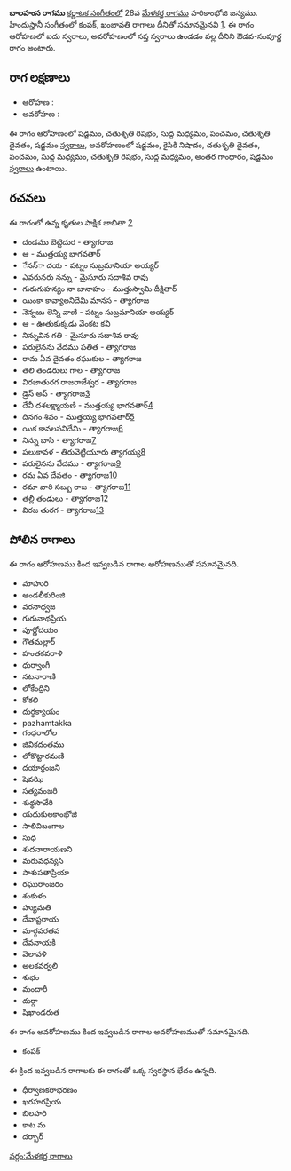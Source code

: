 {{Infobox ragam
	| name          	= బాలహంస
	| synonym	    	= 
	| mela          	= 
	| chakra        	= 
	| janaka        	= 
	| type          	= ఔడవ-సంపూర్ణ
	| arohanam      	= {{svaraC|S|R2|M1|P|D2|S'}} 
	| avarohanam    	= {{svaraC|S'|N2|D2|P|M1|R2|M1|G3|S}}
	| jeeva         	=
	| chhaya        	=
	| nyasa         	=
	| vishesha      	= 
	| equivalent  		= కంపక్, ఖంబావతి
}}
{{కర్ణాటక సంగీత రాగాలు}}
'''బాలహంస రాగము''' [[కర్ణాటక సంగీతం]]లో 28వ [[మేళకర్త రాగము]] హరికాంభోజి జన్యము.  హిందుస్తానీ సంగీతంలో కంపక్, ఖంబావతి రాగాలు దీనితో సమానమైనవి [https://karnatik.com/hcragatable.shtml]. ఈ రాగం ఆరోహణలో ఐదు స్వరాలు, అవరోహణంలో సప్త స్వరాలు ఉండడం వల్ల దీనిని ఔడవ-సంపూర్ణ రాగం అంటారు.


==రాగ లక్షణాలు==


* ఆరోహణ : {{svaraC|S|R2|M1|P|D2|S'}} 
* అవరోహణ : {{svaraC|S'|N2|D2|P|M1|R2|M1|G3|S}}

ఈ రాగం ఆరోహణంలో షడ్జమం, చతుశృతి రిషభం, సుద్ద మధ్యమం, పంచమం, చతుశృతి దైవతం, షడ్జమం [[స్వరాలు]], అవరోహణంలో షడ్జమం, కైసికి నిషాదం, చతుశృతి దైవతం, పంచమం, సుద్ద మధ్యమం, చతుశృతి రిషభం, సుద్ద మధ్యమం, అంతర గాంధారం, షడ్జమం [[స్వరాలు]] ఉంటాయి.

==రచనలు==
ఈ రాగంలో ఉన్న కృతుల పాక్షిక జాబితా [https://github.com/ssrihari/ragavardhini/blob/master/ragas/kritis.psv]
* దండము బెట్టెదుర - త్యాగరాజ
* ఆ - ముత్తయ్య భాగవతార్
* ేనన్ా దయ - పట్నం సుబ్రమానియా అయ్యర్
* ఎవరునరు నన్ను - మైసూరు సదాశివ రావు
* గురుగుహన్యం నా జానాహం - ముత్తుస్వామి దీక్షితార్
* యింకా కావ్యాలనిదేమి మానస - త్యాగరాజ
* నెన్నఱు లెన్ని వాణి - పట్నం సుబ్రమానియా అయ్యర్
* ఆ - ఊతుకుక్కడు వేంకట కవి
* నిన్నువిన గతి - మైసూరు సదాశివ రావు
* పరులైనను వేదము పతిత - త్యాగరాజ
* రామ ఏవ దైవతం రఘుకుల - త్యాగరాజ
* తలి తండరులు గాల - త్యాగరాజ
* విరజాతురగ రాజరాజేశ్వర - త్యాగరాజ
* డ్రెస్ అప్ - త్యాగరాజ[http://www.karnatik.com/c2247.shtml]
* దేవీ దశలక్ష్మాయణి - ముత్తయ్య భాగవతార్[http://www.karnatik.com/c2067.shtml]
* దినగం శివం - ముత్తయ్య భాగవతార్[http://www.karnatik.com/c1974.shtml]
* యిక కావలసనిదేమి - త్యాగరాజ[http://www.karnatik.com/c2349.shtml]
* నిన్ను బాసి - త్యాగరాజ[http://www.karnatik.com/c2669.shtml]
* పలుకావళ - తిరువెట్టియూరు త్యాగయ్య[http://www.karnatik.com/c3021.shtml]
* పరులైనను వేదము - త్యాగరాజ[http://www.karnatik.com/c2725.shtml]
* రమ ఏవ దేవతం - త్యాగరాజ[http://www.karnatik.com/c2750.shtml]
* రమా వారి సబ్బు రాజ - త్యాగరాజ[http://www.karnatik.com/c2778.shtml]
* తల్లీ తండులు - త్యాగరాజ[http://www.karnatik.com/c2886.shtml]
* విరజ తురగ - త్యాగరాజ[http://www.karnatik.com/c2941.shtml]




==పోలిన రాగాలు==
ఈ రాగం ఆరోహణము కింద ఇవ్వబడిన రాగాల ఆరోహణముతో సమానమైనది.
* మాహురి
* ఆండలీకురింజి
* వరనాధ్వజ
* గురునాథప్రియ
* పూర్ణోదయం
* గౌతమల్లార్
* హంతకవరాళి
* ధుర్వాంగీ
* నటనారాణి
* లోకేంద్రిని
* కోకలి
* దుర్ధక్యాయం
* pazhamtakka
* గంధరాలోల
* జివికదంతము
* లోకొట్టారమణి
* దయార్రంజని
* షెవఝి
* సత్యవంజరి
* శుధ్ధసావేరి
* యదుకులకాంభోజి
* సాలివిబంగాల
* సుధ
* శుదనారాయణని
* మరువధన్యసి
* పాశుపతాప్రియా
* రఘురాంజరం
* శంకుళం
* హ్యుమతి
* దేవాష్టరాయ
* మార్గపరతప
* దేవనాయకి
* వెలావళి
* అలకవర్వలి
* శుభం
* మందారీ
* దుర్గా
* షిఖాండరుత

ఈ రాగం అవరోహణము కింద ఇవ్వబడిన రాగాల అవరోహణముతో సమానమైనది.
* కంపక్

ఈ క్రింద ఇవ్వబడిన రాగాలకు ఈ రాగంతో ఒక్క స్వరస్థాన భేదం ఉన్నది.
* ధీర్వాణకరాభరణం
* ఖరహరప్రియ
* బిలహరి
* కాట మ
* దర్బార్



[[వర్గం:మేళకర్త రాగాలు]]